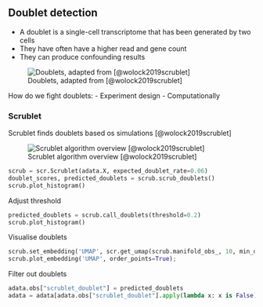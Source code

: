 ## Doublet detection

- A doublet is a single-cell transcriptome that has been generated by two cells
- They have often have a higher read and gene count
- They can produce confounding results

![Doublets, adapted from [@wolock2019scrublet]](figures/doublets_scubletpaper.png)

How do we fight doublets:
- Experiment design
- Computationally

### Scrublet

Scrublet finds doublets based os simulations [@wolock2019scrublet]

![Scrublet algorithm overview [@wolock2019scrublet]](figures/scrublet.png)

```python
scrub = scr.Scrublet(adata.X, expected_doublet_rate=0.06)
doublet_scores, predicted_doublets = scrub.scrub_doublets()
scrub.plot_histogram()
```

Adjust threshold

```python
predicted_doublets = scrub.call_doublets(threshold=0.2)
scrub.plot_histogram()
```

Visualise doublets

```python
scrub.set_embedding('UMAP', scr.get_umap(scrub.manifold_obs_, 10, min_dist=0.3))
scrub.plot_embedding('UMAP', order_points=True);
```

Filter out doublets

```python
adata.obs["scrublet_doublet"] = predicted_doublets
adata = adata[adata.obs["scrublet_doublet"].apply(lambda x: x is False)]
```
